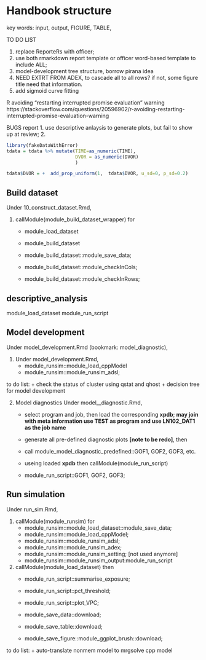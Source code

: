  

# Handbook structure <a name="handbook_structure"></a>

key words:  input, output, FIGURE, TABLE, 

TO DO LIST

1. replace ReporteRs with officer; 
2. use both rmarkdown report template or officer word-based template to include ALL;
3. model-development tree structure, borrow pirana idea
4. NEED EXTRT FROM ADEX, to cascade all to all rows? if not, some figure title need that information.
5. add sigmoid curve fitting

R avoiding “restarting interrupted promise evaluation” warning
 https://stackoverflow.com/questions/20596902/r-avoiding-restarting-interrupted-promise-evaluation-warning




BUGS report
1. use descriptive anlaysis to generate plots, but fail to show up at review; 
2. 







```r
library(fakeDataWithError)
tdata = tdata %>% mutate(TIME=as_numeric(TIME), 
                         DVOR = as_numeric(DVOR)
                         )

tdata$DVOR = +  add_prop_uniform(1,  tdata$DVOR, u_sd=0, p_sd=0.2)

```


## Build dataset <a name="struct_run_sim"></a>

Under 10_construct_dataset.Rmd, 

1. callModule(module_build_dataset_wrapper) for   
    + module_load_dataset
    + module_build_dataset 
     
    + module_build_dataset::module_save_data;
    + module_build_dataset::module_checkInCols; 
    + module_build_dataset::module_checkInRows; 
  

## descriptive_analysis

module_load_dataset
module_run_script




## Model development <a name="struct_model_development"></a>

Under model_development.Rmd (bookmark: model_diagnostic), 

1. Under model_development.Rmd,    
    + module_runsim::module_load_cppModel
    + module_runsim::module_runsim_adsl;
    
    
to do list: 
    + check the status of cluster using qstat and qhost
    + decision tree for model development  
    
    
    
2. Model diagnostics Under model__diagnostic.Rmd, 
    + select program and job, then load the corresponding **xpdb**;   **may join with meta information **
    **use TEST as program and use LN102_DAT1 as the job name**  
    + generate all pre-defined diagnostic plots **[note to be redo]**, then 
    + call module_model_diagnostic_predefined::GOF1, GOF2, GOF3, etc.
    
    + useing loaded **xpdb** then callModule(module_run_script) 
    + module_run_script::GOF1, GOF2, GOF3; 
  
    
        


## Run simulation <a name="struct_run_sim"></a>

Under run_sim.Rmd, 

1. callModule(module_runsim) for   
    + module_runsim::module_load_dataset::module_save_data;
    + module_runsim::module_load_cppModel;
    + module_runsim::module_runsim_adsl;
    + module_runsim::module_runsim_adex; 
    + module_runsim::module_runsim_setting; [not used anymore]
    + module_runsim::module_runsim_output:module_run_script 
    
2. callModule(module_load_dataset) then  
    + module_run_script::summarise_exposure;
    + module_run_script::pct_threshold; 
    + module_run_script::plot_VPC; 
  
    + module_save_data::download; 
    + module_save_table::download; 
    + module_save_figure::module_ggplot_brush::download; 

 to do list: 
    + auto-translate nonmem model to mrgsolve cpp model
    
